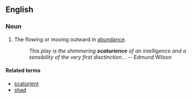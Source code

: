 ==English==

===Noun===
{{en-noun}}

# The flowing or moving outward in [[abundance]].
#: ''This play is the shimmering '''scaturience''' of an intelligence and a sensibility of the very first disctinction...''  -- Edmund Wilson

====Related terms====
* [[scaturient]]
* [[shad]]